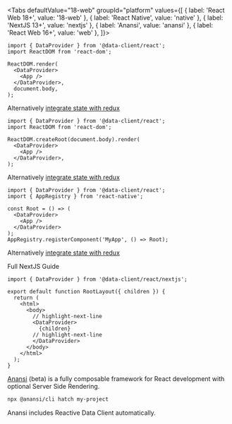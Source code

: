 
<Tabs
defaultValue="18-web"
groupId="platform"
values={[
{ label: 'React Web 18+', value: '18-web' },
{ label: 'React Native', value: 'native' },
{ label: 'NextJS 13+', value: 'nextjs' },
{ label: 'Anansi', value: 'anansi' },
{ label: 'React Web 16+', value: 'web' },
]}>
<TabItem value="web">

```tsx title="index.tsx"
import { DataProvider } from '@data-client/react';
import ReactDOM from 'react-dom';

ReactDOM.render(
  <DataProvider>
    <App />
  </DataProvider>,
  document.body,
);
```

Alternatively [integrate state with redux](../guides/redux.md)

</TabItem>

<TabItem value="18-web">

```tsx title="index.tsx"
import { DataProvider } from '@data-client/react';
import ReactDOM from 'react-dom';

ReactDOM.createRoot(document.body).render(
  <DataProvider>
    <App />
  </DataProvider>,
);
```

Alternatively [integrate state with redux](../guides/redux.md)

</TabItem>

<TabItem value="native">

```tsx title="index.tsx"
import { DataProvider } from '@data-client/react';
import { AppRegistry } from 'react-native';

const Root = () => (
  <DataProvider>
    <App />
  </DataProvider>
);
AppRegistry.registerComponent('MyApp', () => Root);
```

Alternatively [integrate state with redux](../guides/redux.md)

</TabItem>

<TabItem value="nextjs">

<p style={{textAlign: 'center'}}>
<Link className="button button--primary" to="../guides/ssr#nextjs">Full NextJS Guide</Link>
</p>

```tsx title="app/layout.tsx"
import { DataProvider } from '@data-client/react/nextjs';

export default function RootLayout({ children }) {
  return (
    <html>
      <body>
        // highlight-next-line
        <DataProvider>
          {children}
        // highlight-next-line
        </DataProvider>
      </body>
    </html>
  );
}
```

</TabItem>
<TabItem value="anansi">

[Anansi](https://github.com/ntucker/anansi) (beta) is a fully composable framework for React development with optional
Server Side Rendering.

```bash title="bash"
npx @anansi/cli hatch my-project
```

Anansi includes Reactive Data Client automatically.

</TabItem>
</Tabs>
